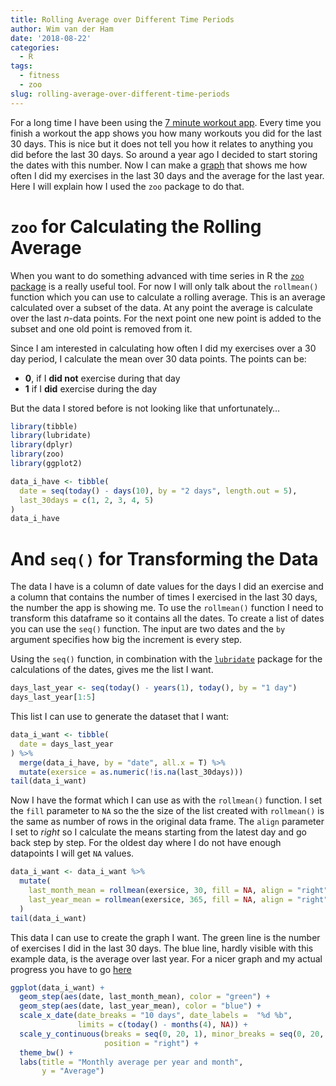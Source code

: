 ```yaml
---
title: Rolling Average over Different Time Periods
author: Wim van der Ham
date: '2018-08-22'
categories:
  - R
tags:
  - fitness
  - zoo
slug: rolling-average-over-different-time-periods
---
```


For a long time I have been using the [7 minute workout app](https://7-minute-workout.droidinformer.org/). Every time you finish a workout the app shows you how many workouts you did for the last 30 days. This is nice but it does not tell you how it relates to anything you did before the last 30 days. So around a year ago I decided to start storing the dates with this number. Now I can make a [graph](https://maracuya.shinyapps.io/fitness/) that shows me how often I did my exercises in the last 30 days and the average for the last year. Here I will explain how I used the `zoo` package to do that.

# `zoo` for Calculating the Rolling Average

When you want to do something advanced with time series in R the [`zoo` package](https://cran.r-project.org/web/packages/zoo/) is a really useful tool. For now I will only talk about the `rollmean()` function which you can use to calculate a rolling average. This is an average calculated over a subset of the data. At any point the average is calculate over the last *n*-data points. For the next point one new point is added to the subset and one old point is removed from it.

Since I am interested in calculating how often I did my exercises over a 30 day period, I calculate the mean over 30 data points. The points can be:

- **0**, if I **did not** exercise during that day
- **1** if I **did** exercise during the day

But the data I stored before is not looking like that unfortunately...

```r
library(tibble)
library(lubridate)
library(dplyr)
library(zoo)
library(ggplot2)
```

```r
data_i_have <- tibble(
  date = seq(today() - days(10), by = "2 days", length.out = 5),
  last_30days = c(1, 2, 3, 4, 5)
)
data_i_have
```

# And `seq()` for Transforming the Data

The data I have is a column of date values for the days I did an exercise and a column that contains the number of times I exercised in the last 30 days, the number the app is showing me. To use the `rollmean()` function I need to transform this dataframe so it contains all the dates. To create a list of dates you can use the `seq()` function. The input are two dates and the `by` argument specifies how big the increment is every step. 

Using the `seq()` function, in combination with the [`lubridate`](https://lubridate.tidyverse.org/) package for the calculations of the dates, gives me the list I want.

```r
days_last_year <- seq(today() - years(1), today(), by = "1 day")
days_last_year[1:5]
```

This list I can use to generate the dataset that I want:

```r
data_i_want <- tibble(
  date = days_last_year
) %>%
  merge(data_i_have, by = "date", all.x = T) %>%
  mutate(exersice = as.numeric(!is.na(last_30days)))
tail(data_i_want)
```

Now I have the format which I can use as with the `rollmean()` function. I set the `fill` parameter to `NA` so the the size of the list created with `rollmean()` is the same as number of rows in the original data frame. The `align` parameter I set to *right* so I calculate the means starting from the latest day and go back step by step. For the oldest day where I do not have enough datapoints I will get `NA` values. 

```r
data_i_want <- data_i_want %>%
  mutate(
    last_month_mean = rollmean(exersice, 30, fill = NA, align = "right") * 30,
    last_year_mean = rollmean(exersice, 365, fill = NA, align = "right") * 30
  )
tail(data_i_want)
```

This data I can use to create the graph I want. The green line is the number of exercises I did in the last 30 days. The blue line, hardly visible with this example data, is the average over last year. For a nicer graph and my actual progress you have to go [here](https://maracuya.shinyapps.io/fitness/)

```r
ggplot(data_i_want) +
  geom_step(aes(date, last_month_mean), color = "green") +
  geom_step(aes(date, last_year_mean), color = "blue") +
  scale_x_date(date_breaks = "10 days", date_labels =  "%d %b", 
               limits = c(today() - months(4), NA)) +
  scale_y_continuous(breaks = seq(0, 20, 1), minor_breaks = seq(0, 20, 1),
                     position = "right") + 
  theme_bw() +
  labs(title = "Monthly average per year and month",
       y = "Average")
```
